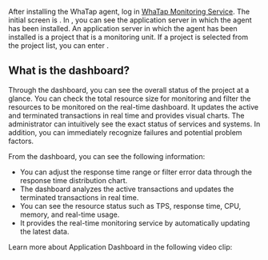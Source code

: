 After installing the WhaTap agent, log in [WhaTap Monitoring Service](https://service.whatap.io). The initial screen is <Cmdname sid="project_list" className="uitext" />. In <Cmdname sid="project_list" className="uitext" />, you can see the application server in which the agent has been installed. An application server in which the agent has been installed is a project that is a monitoring unit. If a project is selected from the project list, you can enter <Cmdname sid="application_dashboard" className="uitext" />.

## What is the dashboard?

Through the dashboard, you can see the overall status of the project at a glance. You can check the total resource size for monitoring and filter the resources to be monitored on the real-time dashboard. It updates the active and terminated transactions in real time and provides visual charts. The administrator can intuitively see the exact status of services and systems. In addition, you can immediately recognize failures and potential problem factors.

From the dashboard, you can see the following information:

- You can adjust the response time range or filter error data through the response time distribution chart.
- The dashboard analyzes the active transactions and updates the terminated transactions in real time.
- You can see the resource status such as TPS, response time, CPU, memory, and real-time usage.
- It provides the real-time monitoring service by automatically updating the latest data.

Learn more about Application Dashboard in the following video clip:

<Youtube ko="v_MFd8bUr9o" en="v_MFd8bUr9o" ja="v_MFd8bUr9o" />
